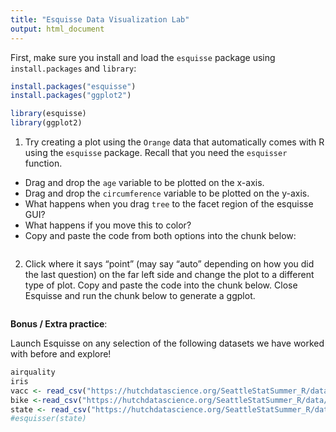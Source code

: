 ```yaml
---
title: "Esquisse Data Visualization Lab"
output: html_document
---
```


First, make sure you install and load the `esquisse` package using `install.packages` and `library`:

```r
install.packages("esquisse")
install.packages("ggplot2")
```

```r
library(esquisse)
library(ggplot2)
```

1.  Try creating a plot using the `Orange` data that automatically comes with R using the `esquisse` package. Recall that you need the `esquisser` function.

-   Drag and drop the `age` variable to be plotted on the x-axis.
-   Drag and drop the `circumference` variable to be plotted on the y-axis.
-   What happens when you drag `tree` to the facet region of the esquisse GUI?
-   What happens if you move this to color?
-   Copy and paste the code from both options into the chunk below:

```r

```

2.  Click where it says "point" (may say "auto" depending on how you did the last question) on the far left side and change the plot to a different type of plot. Copy and paste the code into the chunk below. Close Esquisse and run the chunk below to generate a ggplot.

```r

```

**Bonus / Extra practice**:

Launch Esquisse on any selection of the following datasets we have worked with before and explore!

```r
airquality
iris
vacc <- read_csv("https://hutchdatascience.org/SeattleStatSummer_R/data/USA_covid19_vaccinations.csv")
bike <-read_csv("https://hutchdatascience.org/SeattleStatSummer_R/data/Bike_Lanes.csv")
state <- read_csv("https://hutchdatascience.org/SeattleStatSummer_R/data/states.csv")
#esquisser(state)
```
